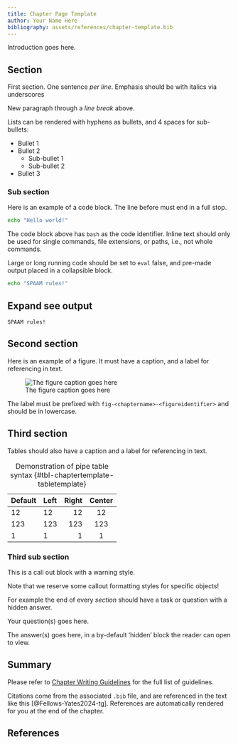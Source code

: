```yaml
---
title: Chapter Page Template
author: Your Name Here
bibliography: assets/references/chapter-template.bib
---
```


Introduction goes here.

## Section

First section.
One sentence _per line_.
Emphasis should be with italics via underscores

New paragraph through a _line break_ above.

Lists can be rendered with hyphens as bullets, and 4 spaces for sub-bullets:

- Bullet 1
- Bullet 2
    - Sub-bullet 1
    - Sub-bullet 2
- Bullet 3

### Sub section

Here is an example of a code block. The line before must end in a full stop.

```bash
echo "Hello world!"
```

The code block above has `bash` as the code identifier. Inline text should only be used for single commands, file extensions, or paths, i.e., not whole commands.

Large or long running code should be set to `eval` false, and pre-made output placed in a collapsible block.

```.bash
echo "SPAAM rules!"
```
::: {.callout-note collapse="true"}
## Expand see output

```.default
SPAAM rules!
```
:::

## Second section

Here is an example of a figure. It must have a caption, and a label for referencing in text.

![The figure caption goes here](assets/images/figure-template.png){#fig-chaptertempalte-figuretemplate}

The label must be prefixed with `fig-<chaptername>-<figureidentifier>` and should be in lowercase.

## Third section

Tables should also have a caption and a label for referencing in text.

| Default | Left | Right | Center |
|---------|:-----|------:|:------:|
| 12      | 12   |    12 |   12   |
| 123     | 123  |   123 |  123   |
| 1       | 1    |     1 |   1    |

: Demonstration of pipe table syntax {#tbl-chaptertemplate-tabletemplate}

### Third sub section

::: {.callout-warning}
This is a call out block with a warning style.

Note that we reserve some callout formatting styles for specific objects!
:::

For example the end of every _section_ should have a task or question with a hidden answer.

::: {.callout-tip title="Question" appearance="simple"}
Your question(s) goes here.
:::

::: {.callout-note collapse="true" title="Answer"}
The answer(s) goes here, in a by-default 'hidden' block the reader can open to view.
:::

## Summary

Please refer to [Chapter Writing Guidelines](chapter-writing-guidelines.qmd) for the full list of guidelines.

Citations come from the associated `.bib` file, and are referenced in the text like this [@Fellows-Yates2024-tg].
References are automatically rendered for you at the end of the chapter.

## References